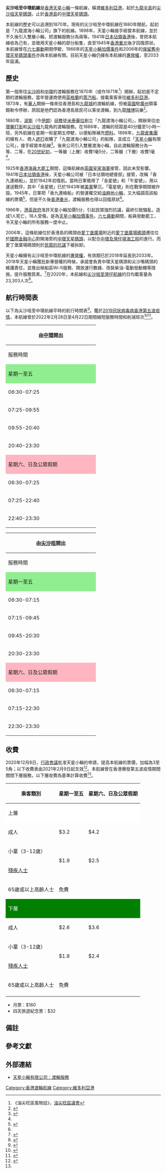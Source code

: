 {{Infobox public transit
| name            = 尖沙咀至中環航線<br>Tsim Sha Tsui/Central Ferry
| image           = Meridian Star.jpg
| caption         = 中環天星碼頭和「午星號」渡輪 
| locale          = [[香港|香港]][[香港島|香港島]]及[[九龍|九龍]]
| waterway        = [[維多利亞港|維多利亞港]]
| transit_type    = [[渡輪|渡輪]]
| start           = [[尖沙咀天星碼頭|尖沙咀天星碼頭]]
| end             = [[中環天星碼頭|中環天星碼頭]]
| operator        = [[天星小輪|天星小輪]]
| began_operation = 1870年
| duration        = 約8分鐘
| headway         = 6至12分鐘一班
| website         = [http://www.starferry.com.hk/tc/service 官方網站]
}}
{{multiple image
| footer    = 
| align     = right
| image1    = Tsim Sha Tsui Ferry Pier.jpg
| width1    = 250
| caption1  = 尖沙咀天星碼頭
| image2    = Central Star Ferry Pier Night.jpg
| width2    = 250
| caption2  = 中環天星碼頭
}}
'''尖沙咀至中環航線'''是[[香港|香港]][[天星小輪|天星小輪]]一條航線，橫渡[[維多利亞港|維多利亞港]]，起於[[九龍半島|九龍半島]]的[[尖沙咀天星碼頭|尖沙咀天星碼頭]]，止於[[香港島|香港島]]的[[中環天星碼頭|中環天星碼頭]]。

本航線的歷史可以追溯到1870年。現有的尖沙咀至中環航線在1880年開航，起初是「九龍渡海小輪公司」旗下的航線。1898年，天星小輪接手經營本航線，並於不久後引入雙層小輪，把渡輪服務分為兩等。1941年[[香港日佔時期|日本佔領香港]]後，曾把本航線收為己有，並徵用天星小輪的部分船隻，直至1945年[[香港重光|香港重光]]後才回復原狀。本航線曾在[[六七暴動|六七暴動]]期間停駛，1966年的[[天星小輪加價事件|天星小輪加價事件]]和2006年的[[保留舊中環天星碼頭事件|保留舊中環天星碼頭事件]]亦與本航線有關。目前天星小輪仍擁有本航線的[[專營權|專營權]]，至2033年屆滿。

== 歷史 ==
第一個來往[[尖沙咀|尖沙咀]]和[[中環|中環]]的渡輪服務在1870年（或作1871年<ref>《油尖旺區風物誌》，[[油尖旺區議會|油尖旺區議會]]</ref>）開辦，起初是不定期的渡輪服務，當年營運商使用[[英格蘭|英格蘭]]的[[蒸汽船|蒸汽船]]，接載乘客來往[[維多利亞港|維多利亞港]]。1873年，有[[華人|華人]]開辦一條來往香港島和[[九龍城|九龍城]]的渡輪航線，但被[[英國|英國]]駐[[廣州|廣州]]領事館勒令停辦，原因是他們認為香港島居民可以乘坐渡輪，到九龍[[賭博|賭博]]玩樂<ref name="star">{{cite news|last=Cavaliero |first=Eric |title=Star of the harbour |url=http://www.thestandard.com.hk/news_detail.asp?pp_cat=&art_id=45861&sid=&con_type=1&d_str=19970206&sear_year=1997 |location=Hong Kong |work=The Standard |publisher=Sing Tao News Corporation |date=1997-02-06 |accessdate=2011-07-22 |deadurl=yes |archiveurl=https://web.archive.org/web/20110622074449/http://www.thestandard.com.hk/news_detail.asp?pp_cat=&art_id=45861&sid=&con_type=1&d_str=19970206&sear_year=1997 |archivedate=2011-06-22 }}</ref>。

1880年，[[波斯|波斯]]（今[[伊朗|伊朗]]）[[祆教|祆教]]徒[[米泰華拉|米泰華拉]]創立「九龍渡海小輪公司」，開辦來往[[中環|中環]][[畢打街|畢打街]]和[[尖沙咀|尖沙咀]]九龍角的渡輪服務。在1888年，渡輪的班距是40分鐘至1小時一班，另外航線在星期一和星期五停駛，以便船隊補充[[燃料|燃料]]。1898年，[[九龍倉集團|九龍倉集團]]的擁有人、商人[[遮打|遮打]]收購了「九龍渡海小輪公司」的船隊，並成立「[[天星小輪|天星小輪]]有限公司」，接手經營本航線<ref name="company">{{cite web|title=公司簡介|url=http://www.starferry.com.hk/tc/theCompany|location=香港|publisher=天星小輪有限公司|date=2008|accessdate=2011-07-20|archive-date=2014-04-02|archive-url=https://web.archive.org/web/20140402145632/http://www.starferry.com.hk/tc/theCompany|dead-url=no}}</ref>。後來公司引入雙層渡海小輪，自此渡輪服務分為一等、二等，在[[20世紀初|20世紀初]]，一等艙（上層）收費1毫5分，二等艙（下層）收費1毫<ref name="star"/>。

1925年[[香港海員大罷工|香港海員大罷工]]期間，這條航線由[[英國皇家海軍|英國皇家海軍]]接管，因此未受影響。1941年[[香港日佔時期|日本佔領香港]]後，天星小輪公司被「日本佔領地總督部」接管，改稱「香九連絡船」，並於1942年初復航。當時日軍徵用了「金星號」和「午星號」，用以運送戰俘，其中「金星號」已於1943年被[[美軍|美軍]]擊沉，「電星號」則在戰爭期間被炸毀。1945年，日軍把「香九連絡船」的營運權交給[[油麻地小輪|油麻地小輪]]，又大幅調高該船線的票價<ref>{{cite book|author=鄭寶鴻|title=香港冷月：香港的日治時代|year=2006年|publisher=香港大學美術博物館|location=香港|isbn=978-962-8038-65-7}}</ref>，但是不久後[[香港重光|香港重光]]，渡輪服務也得以回復原狀<ref name=star/>。

1966年，[[港英政府|港英政府]]准許天星小輪加價5分，引起民眾強烈抗議，最終引致騷亂，造成1人死亡，18人受傷，是為[[天星小輪加價事件|天星小輪加價事件]]。[[六七暴動|六七暴動]]期間，船員發動罷工，令天星小輪的所有服務一度中止。

2006年，這條航線位於香港島的碼頭由[[愛丁堡廣場|愛丁堡廣場]]附近的[[愛丁堡廣場碼頭|愛丁堡廣場碼頭]]遷往位於[[國際金融中心_(香港)|國際金融中心]]對開海旁的[[中環天星碼頭|中環天星碼頭]]，以配合[[中環及灣仔填海工程|中環及灣仔填海工程]]的進行。而愛丁堡廣場碼頭則於[[保留舊中環天星碼頭事件|民眾的抗議]]下被拆卸。

天星小輪擁有尖沙咀至中環航線的[[專營權|專營權]]，有效期已於2018年延長到2033年。2018年天星小輪獲批新專營權的時候，承諾會負責中環天星碼頭和尖沙嘴碼頭的維護責任，並推出候船區Wi-fi服務、開放運行數據、改裝柴油-電動發動機等措施，提升服務質素。<ref>{{cite news|title=天星續營15年 下月碼頭有免費Wi-Fi|url=http://www.mingpaocanada.com/van/htm/News/20180314/HK-gcc1_r.htm|work=明報|date=2018-03-14|accessdate=2018-08-11|archive-date=2018-08-11|archive-url=https://web.archive.org/web/20180811131954/http://www.mingpaocanada.com/van/htm/News/20180314/HK-gcc1_r.htm|dead-url=no}}</ref>在2020年，本航線和[[尖沙咀至灣仔航線|尖沙咀至灣仔航線]]的日均載客量為23,303人次<ref>{{cite web |location=香港 |title=營運資料 |url=http://www.starferry.com.hk/tc/operationalInfo |publisher=天星小輪有限公司 |date=2021 |accessdate=2021-06-13 |archive-date=2020-10-03 |archive-url=https://web.archive.org/web/20201003054558/http://www.starferry.com.hk/tc/operationalInfo |dead-url=no }}</ref>。

==航行時間表==
以下為尖沙咀至中環航線平時的航行時間表<ref>{{cite web |title=中環／尖沙咀渡輪服務 |url=http://www.starferry.com.hk/sites/default/files/Central-Tsim%20Sha%20Tsui%20Service_Chi_3.pdf |location=香港 |publisher=天星小輪有限公司 |accessdate=2020-10-04 |archive-date=2022-04-25 |archive-url=https://web.archive.org/web/20220425090149/http://www.starferry.com.hk/sites/default/files/Central-Tsim%20Sha%20Tsui%20Service_Chi_3.pdf }}</ref>。鑑於[[2019冠狀病毒病香港疫情|2019冠狀病毒病香港第五波疫情]]，本航線曾於2022年2月28日至4月22日期間縮短服務時間和削減班次<ref name=hk01>{{cite news |author=文紀喬 |title=天星小輪減班｜過海買嘢要預時間！渡輪提早尾班船+下層暫停載客 |url=https://www.hk01.com/%E6%97%85%E9%81%8A/741599/%E5%A4%A9%E6%98%9F%E5%B0%8F%E8%BC%AA%E6%B8%9B%E7%8F%AD-%E6%B8%A1%E8%BC%AA%E6%8F%90%E6%97%A9%E5%B0%BE%E7%8F%AD%E8%88%B9-%E4%B8%8B%E5%B1%A4%E6%9A%AB%E5%81%9C%E8%BC%89%E5%AE%A2-%E9%81%8E%E6%B5%B7%E8%B2%B7%E5%98%A2%E8%A6%81%E9%A0%90%E6%99%82%E9%96%93 |accessdate=2022-03-11 |work=香港01 |date=2022-03-01 |archive-date=2022-03-11 |archive-url=https://web.archive.org/web/20220311025810/https://www.hk01.com/%E6%97%85%E9%81%8A/741599/%E5%A4%A9%E6%98%9F%E5%B0%8F%E8%BC%AA%E6%B8%9B%E7%8F%AD-%E6%B8%A1%E8%BC%AA%E6%8F%90%E6%97%A9%E5%B0%BE%E7%8F%AD%E8%88%B9-%E4%B8%8B%E5%B1%A4%E6%9A%AB%E5%81%9C%E8%BC%89%E5%AE%A2-%E9%81%8E%E6%B5%B7%E8%B2%B7%E5%98%A2%E8%A6%81%E9%A0%90%E6%99%82%E9%96%93 }}</ref><ref>{{Facebook post|story=2820048618297435|title=4月22日(星期五)回復正常渡輪航班時間！🥳|name=The "Star" Ferry 天星小輪|date=2021-04-21|accessdate=2021-04-25}}</ref>。

{{Col-begin}}
{{Col-2}}
{| class="wikitable" style="text-align:center; width:320px; font-size:15px;"
! colspan="2" style="font-size:110%; font-size:16px"|由[[中環天星碼頭|中環]]開出
|-
!style="font-size:100%; width:60%;"|服務時間
!style="font-size:100%; width:40%;"|班次（分鐘）
|-
!colspan="2" style="background:lightgreen;"|星期一至五
|-
|06:30-07:25||10/12
|-
|07:25-09:55||6
|-
|09:55-20:40||6/8
|-
|20:40-23:30||10/12
|-
!colspan="2" style="background:lightpink;"|星期六、日及公眾假期
|-
|06:30-07:25||10/12
|-
|07:25-22:40||6/8
|-
|22:40-23:30||10/12
|}
{{Col-2}}
{| class="wikitable" style="text-align:center; width:320px; font-size:15px;"
! colspan="2" style="font-size:110%; font-size:16px"|由[[尖沙咀天星碼頭|尖沙咀]]開出
|-
!style="font-size:100%; width:60%;"|服務時間
!style="font-size:100%; width:40%;"|班次（分鐘）
|-
!colspan="2" style="background:lightgreen;"|星期一至五
|-
|06:30-07:15||10/12
|-
|07:15-09:45||6
|-
|09:45-20:30||6/8
|-
|20:30-23:30||10/12
|-
!colspan="2" style="background:lightpink;"|星期六、日及公眾假期
|-
|06:30-07:15||10/12
|-
|07:15-22:30||6/8
|-
|22:30-23:30||10/12
|}
{{Col-end}}

== 收費 ==
2020年12月8日，[[香港特別行政區行政會議|行政會議]]批准天星小輪的申請，提高本航線的票價，加幅為3至5角；以下收費表由2021年2月9日起生效<ref name=gov>{{cite news|title=行政會議批准天星小輪加價|url=https://www.info.gov.hk/gia/general/202012/08/P2020120800579.htm|accessdate=2021-06-13|publisher=香港特別行政區政府|date=2020-12-08|archive-date=2021-06-13|archive-url=https://web.archive.org/web/20210613105611/https://www.info.gov.hk/gia/general/202012/08/P2020120800579.htm|dead-url=no}}</ref>。本航線曾在香港爆發第五波疫情期間關閉下層服務，以下層收費為基準計算收費<ref name=hk01/>。

{| class="wikitable" style="text-align:center;"
! 乘客類別
! 星期一至五
! 星期六、日及公眾假期
|-
!colspan="3" style="background:white;"|上層
|-
|成人||$3.2||$4.2
|-
|小童（3-12歲）{{efn|name=child|身高95厘米或以上的兒童視為3歲以上小童，除非購票者能提供相關證明。}}||rowspan="2"|$1.9||rowspan="2"|$2.5
|-
|[[殘疾人士|殘疾人士]]{{efn|name=pwd|殘疾人士須出示殘疾人士登記證並以現金購買代幣，才可以享有右方所示的票價；使用註有殘疾人士身份之八達通入閘可享有每程$2或右方所示的票價（以較低者為準）<ref>{{cite web|title=「殘疾人士身份」個人八達通卡|url=http://www.starferry.com.hk/148.html|publisher=天星小輪有限公司|date=2010年1月7日|accessdate=2012年6月24日|deadurl=yes|archiveurl=https://web.archive.org/web/20120310024530/http://www.starferry.com.hk/148.html|archivedate=2012年3月10日}}</ref>。}}
|-
|65歲或以上高齡人士{{efn|name=elder|長者必須出示長者卡、香港身分證或其他非香港居民的身分證明文件，並使用長者或個人八達通入閘，方可免費乘坐本航線的航班<ref name="gov"/>。}}||colspan="2"|免費 
|-
!colspan="3" style="background:green; color:white;"|下層 
|-
|成人||$2.6||$3.6
|-
|小童（3-12歲）{{efn|name=child}}||rowspan="2"|$1.8||rowspan="2"|$2.4
|-
|[[殘疾人士|殘疾人士]]{{efn|name=pwd}}
|-
|65歲或以上高齡人士{{efn|name=elder}}||colspan="2"|免費
|-
|}

*月票{{efn|持有月票的乘客可以在一個月內無限次搭乘本航線及[[尖沙咀至灣仔航線|尖沙咀至灣仔航線]]。}}：$160
*四天旅遊紀念票{{efn|持有四天旅遊紀念票的乘客可以在4天內無限次搭乘本航線以及尖沙咀至灣仔航線。}}：$32

== 備註 ==
{{notelist|iger=}}

== 參考文獻 ==
{{reflist|2}}

==外部連結==
*[http://www.starferry.com.hk/tc/service 天星小輪有限公司：渡輪服務] {{Wayback|url=http://www.starferry.com.hk/tc/service |date=20200330032929 }}

{{天星小輪}}

[[Category:香港渡輪航線|Category:香港渡輪航線]]
[[Category:維多利亞港|Category:維多利亞港]]